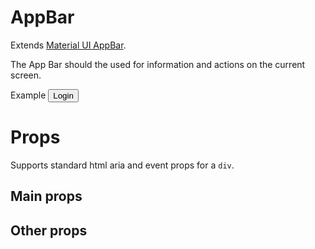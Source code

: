 
<Meta title="Components|AppBar" component={AppBar} />

# AppBar

Extends [Material UI AppBar](https://material-ui.com/components/app-bar/).

The App Bar should the used for information and actions on the current screen.

<Preview>
  <Story name="default">
    <AppBar position="relative">
      <Toolbar>
        <Box flexGrow={1}>
          <Heading.h1>Example</Heading.h1>
        </Box>
        <Button color="inherit" variant="text">
          Login
        </Button>
      </Toolbar>
    </AppBar>
  </Story>
</Preview>

# Props

Supports standard html aria and event props for a `div`.

## Main props

<Props of={BaseAppBarDocs} />

## Other props

<Props of={RestAppBarDocs} />
